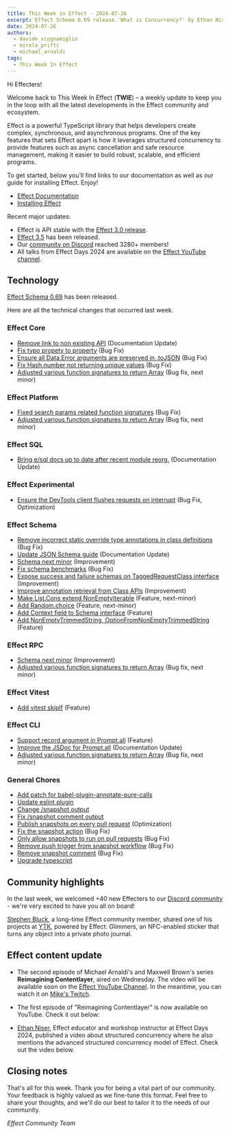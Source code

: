 ```yaml
---
title: This Week in Effect - 2024-07-26
excerpt: Effect Schema 0.69 release.'What is Concurrency?' by Ethan Niser. 'Reimagining Contentlayer' ep. 2 by Michael Arnaldi and Maxwell Brown.
date: 2024-07-26
authors:
  - davide_scognamiglio
  - mirela_prifti
  - michael_arnaldi
tags:
  - This Week In Effect
---
```



Hi Effecters!

Welcome back to This Week In Effect (**TWIE**) – a weekly update to keep you in the loop with all the latest developments in the Effect community and ecosystem.

Effect is a powerful TypeScript library that helps developers create complex, synchronous, and asynchronous programs. One of the key features that sets Effect apart is how it leverages structured concurrency to provide features such as async cancellation and safe resource management, making it easier to build robust, scalable, and efficient programs.

To get started, below you’ll find links to our documentation as well as our guide for installing Effect. Enjoy!

- [Effect Documentation](/docs/getting-started/introduction/)
- [Installing Effect](/docs/getting-started/installation/)

Recent major updates:

- Effect is API stable with the [Effect 3.0 release](https://effect.website/blog/effect-3.0).
- [Effect 3.5](https://effect.website/blog/effect-3.5) has been released.
- Our [community on Discord](https://discord.gg/effect-ts) reached 3280+ members!
- All talks from Effect Days 2024 are available on the [Effect YouTube channel](https://www.youtube.com/@effect-ts).

## Technology

[Effect Schema 0.69](https://effect.website/blog/schema-release-0.69) has been released.

<Tweet id="1815769005619098053" />

Here are all the technical changes that occurred last week.

### Effect Core

- [Remove link to non existing API](https://github.com/Effect-TS/effect/pull/3334) (Documentation Update)
- [Fix typo propety to property](https://github.com/Effect-TS/effect/pull/3345) (Bug Fix)
- [Ensure all Data.Error arguments are preserved in .toJSON](https://github.com/Effect-TS/effect/pull/3349) (Bug Fix)
- [Fix Hash.number not returning unique values](https://github.com/Effect-TS/effect/pull/3355) (Bug Fix)
- [Adjusted various function signatures to return Array](https://github.com/Effect-TS/effect/pull/3340) (Bug fix, next minor)

### Effect Platform

- [Fixed search params related function signatures](https://github.com/Effect-TS/effect/pull/3339) (Bug Fix)
- [Adjusted various function signatures to return Array](https://github.com/Effect-TS/effect/pull/3340) (Bug fix, next minor)

### Effect SQL

- [Bring e/sql docs up to date after recent module reorg.](https://github.com/Effect-TS/effect/pull/3354) (Documentation Update)

### Effect Experimental

- [Ensure the DevTools client flushes requests on interrupt](https://github.com/Effect-TS/effect/pull/3325) (Bug Fix, Optimization)

### Effect Schema

- [Remove incorrect static override type annotations in class definitions](https://github.com/Effect-TS/effect/pull/3311) (Bug Fix)
- [Update JSON Schema guide](https://github.com/Effect-TS/effect/pull/3313) (Documentation Update)
- [Schema next minor](https://github.com/Effect-TS/effect/pull/3227) (Improvement)
- [Fix schema benchmarks](https://github.com/Effect-TS/effect/pull/3328) (Bug Fix)
- [Expose success and failure schemas on TaggedRequestClass interface](https://github.com/Effect-TS/effect/pull/3333) (Improvement)
- [Improve annotation retrieval from Class APIs](https://github.com/Effect-TS/effect/pull/3357) (Improvement)
- [Make List.Cons extend NonEmptyIterable](https://github.com/Effect-TS/effect/pull/3350) (Feature, next-minor)
- [Add Random.choice](https://github.com/Effect-TS/effect/pull/3314) (Feature, next-minor)
- [Add Context field to Schema interface](https://github.com/Effect-TS/effect/pull/3359) (Feature)
- [Add NonEmptyTrimmedString, OptionFromNonEmptyTrimmedString](https://github.com/Effect-TS/effect/pull/3343) (Feature)

### Effect RPC

- [Schema next minor](https://github.com/Effect-TS/effect/pull/3227) (Improvement)
- [Adjusted various function signatures to return Array](https://github.com/Effect-TS/effect/pull/3340) (Bug fix, next minor)

### Effect Vitest

- [Add vitest skipIf](https://github.com/Effect-TS/effect/pull/3319) (Feature)

### Effect CLI

- [Support record argument in Prompt.all](https://github.com/Effect-TS/effect/pull/3329) (Feature)
- [Improve the JSDoc for Prompt.all](https://github.com/Effect-TS/effect/pull/3332) (Documentation Update)
- [Adjusted various function signatures to return Array](https://github.com/Effect-TS/effect/pull/3340) (Bug fix, next minor)

### General Chores

- [Add patch for babel-plugin-annotate-pure-calls](https://github.com/Effect-TS/effect/pull/3310)
- [Update eslint plugin](https://github.com/Effect-TS/effect/pull/3312)
- [Change /snapshot output](https://github.com/Effect-TS/effect/pull/3316)
- [Fix /snapshot comment output](https://github.com/Effect-TS/effect/pull/3317)
- [Publish snapshots on every pull request](https://github.com/Effect-TS/effect/pull/3320) (Optimization)
- [Fix the snapshot action](https://github.com/Effect-TS/effect/pull/3321) (Bug Fix)
- [Only allow snapshots to run on pull requests](https://github.com/Effect-TS/effect/pull/3324) (Bug Fix)
- [Remove push trigger from snapshot workflow](https://github.com/Effect-TS/effect/pull/3342) (Bug Fix)
- [Remove snapshot comment](https://github.com/Effect-TS/effect/pull/3351) (Bug Fix)
- [Upgrade typescript](https://github.com/Effect-TS/effect/pull/3360)

## Community highlights

In the last week, we welcomed +40 new Effecters to our [Discord community](https://discord.gg/effect-ts) - we're very excited to have you all on board!

[Stephen Bluck](https://x.com/whatthebluck), a long-time Effect community member, shared one of his projects at [YTK](https://iyk.app/), powered by Effect: Glimmers, an NFC-enabled sticker that turns any object into a private photo journal.

<Tweet id="1816209112255934617" />

## Effect content update

- The second episode of Michael Arnaldi's and Maxwell Brown's series **Reimagining Contentlayer**, aired on Wednesday. The video will be available soon on the [Effect YouTube Channel](https://www.youtube.com/@effect-ts). In the meantime, you can watch it on [Mike's Twitch](https://www.twitch.tv/mikearnaldi/video/2206072150).

  <Tweet id="1816112584484913397" />

- The first episode of "Reimagining Contentlayer" is now available on YouTube. Check it out below:

<YouTube
  id="https://www.youtube.com/embed/i4lYoTV0q6U?si=IiWblmlPZDMYcC3O"
  title="Reimagining ContentLayer with Effect (Part 1)"
/>

- [Ethan Niser](https://x.com/ethanniser), Effect educator and workshop instructor at Effect Days 2024, published a video about structured concurrency where he also mentions the advanced structured concurrency model of Effect. Check out the video below.

<YouTube
  id="https://www.youtube.com/embed/ibxUIL_-LlA?si=u_GeUFW0NXoBKQYe"
  title="What is Concurrency? And how can Structured Concurrency make it easier?"
/>

## Closing notes

That's all for this week. Thank you for being a vital part of our community. Your feedback is highly valued as we fine-tune this format. Feel free to share your thoughts, and we'll do our best to tailor it to the needs of our community.

_Effect Community Team_
